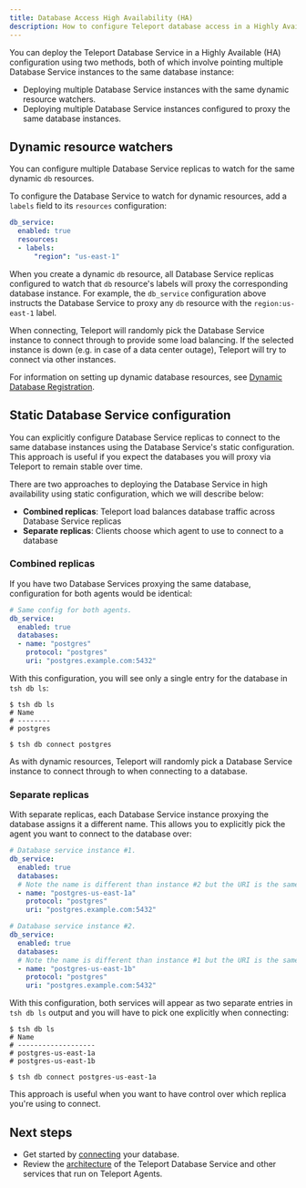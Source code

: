 ```yaml
---
title: Database Access High Availability (HA)
description: How to configure Teleport database access in a Highly Available (HA) configuration.
---
```


You can deploy the Teleport Database Service in a Highly Available (HA)
configuration using two methods, both of which involve pointing multiple
Database Service instances to the same database instance:

- Deploying multiple Database Service instances with the same dynamic resource
  watchers.
- Deploying multiple Database Service instances configured to proxy the same
  database instances.

## Dynamic resource watchers

You can configure multiple Database Service replicas to watch for the same
dynamic `db` resources.

To configure the Database Service to watch for dynamic resources, add a `labels`
field to its `resources` configuration: 

```yaml
db_service:
  enabled: true
  resources:
  - labels:
      "region": "us-east-1"
```

When you create a dynamic `db` resource, all Database Service replicas
configured to watch that `db` resource's labels will proxy the corresponding
database instance. For example, the `db_service` configuration above instructs
the Database Service to proxy any `db` resource with the `region:us-east-1`
label.

When connecting, Teleport will randomly pick the Database Service instance to
connect through to provide some load balancing. If the selected instance is down
(e.g. in case of a data center outage), Teleport will try to connect via other
instances.

For information on setting up dynamic database resources, see [Dynamic Database
Registration](./dynamic-registration.mdx).

## Static Database Service configuration

You can explicitly configure Database Service replicas to connect to the same
database instances using the Database Service's static configuration. This
approach is useful if you expect the databases you will proxy via Teleport to
remain stable over time.

There are two approaches to deploying the Database Service in high availability
using static configuration, which we will describe below:

- **Combined replicas**: Teleport load balances database traffic across Database
  Service replicas
- **Separate replicas**: Clients choose which agent to use to connect to a
  database

### Combined replicas

If you have two Database Services proxying the same database, configuration for
both agents would be identical:

```yaml
# Same config for both agents.
db_service:
  enabled: true
  databases:
  - name: "postgres"
    protocol: "postgres"
    uri: "postgres.example.com:5432"
```

With this configuration, you will see only a single entry for the database in
`tsh db ls`:

```code
$ tsh db ls
# Name
# --------
# postgres

$ tsh db connect postgres
```

As with dynamic resources, Teleport will randomly pick a Database Service
instance to connect through to when connecting to a database. 

### Separate replicas

With separate replicas, each Database Service instance proxying the database
assigns it a different name. This allows you to explicitly pick the agent
you want to connect to the database over:

```yaml
# Database service instance #1.
db_service:
  enabled: true
  databases:
  # Note the name is different than instance #2 but the URI is the same.
  - name: "postgres-us-east-1a"
    protocol: "postgres"
    uri: "postgres.example.com:5432"
```

```yaml
# Database service instance #2.
db_service:
  enabled: true
  databases:
  # Note the name is different than instance #1 but the URI is the same.
  - name: "postgres-us-east-1b"
    protocol: "postgres"
    uri: "postgres.example.com:5432"
```

With this configuration, both services will appear as two separate entries in
`tsh db ls` output and you will have to pick one explicitly when connecting:

```code
$ tsh db ls
# Name
# -------------------
# postgres-us-east-1a
# postgres-us-east-1b

$ tsh db connect postgres-us-east-1a
```

This approach is useful when you want to have control over which replica
you're using to connect.

## Next steps

- Get started by [connecting](guides.mdx) your database.
- Review the [architecture](../../../reference/architecture/agents.mdx) of the Teleport Database
  Service and other services that run on Teleport Agents.
